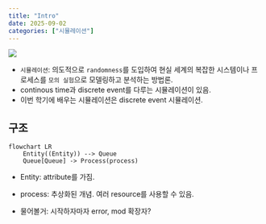 ```yaml
---
title: "Intro"
date: 2025-09-02
categories: ["시뮬레이션"]
---
```


![](/img/stat-thumb.jpg){.post-thumbnail}

- `시뮬레이션`: 의도적으로 `randomness`를 도입하여 현실 세계의 복잡한 시스템이나 프로세스를 `모의 실험`으로 모델링하고 분석하는 방법론.
- continous time과 discrete event를 다루는 시뮬레이션이 있음.
- 이번 학기에 배우는 시뮬레이션은 discrete event 시뮬레이션.

## 구조

```mermaid
flowchart LR
    Entity((Entity)) --> Queue
    Queue[Queue] -> Process(process)
```

- Entity: attribute를 가짐.
- process: 추상화된 개념. 여러 resource를 사용할 수 있음.

- 물어볼거: 시작하자마자 error, mod 확장자?
